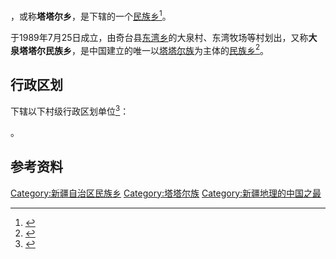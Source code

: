 {{中国乡级行政区|65/23/25/208/000}}

'''{{PAGENAMEBASE}}'''，或称'''塔塔尔乡'''，是{{PRC admin/fullname|65/23/25/208/000|3}}下辖的一个[[民族乡|民族乡]]<ref>{{PRC admin/ref sgc|{{PRC admin/parent|65/23/25/208/000}}}}</ref>。

于1989年7月25日成立，由奇台县[[东湾镇_(奇台县)|东湾乡]]的大泉村、东湾牧场等村划出，又称'''大泉塔塔尔民族乡'''，是中国建立的唯一以[[塔塔尔族|塔塔尔族]]为主体的[[民族乡|民族乡]]<ref>{{Cite web |url=http://www.seac.gov.cn/col/col514/index.html |title=塔塔尔族 |accessdate=2018-01-09 |author= |date= |work= |publisher=国家民委门户网站 |language=Zh-hans |archive-date=2018-01-09 |archive-url=https://web.archive.org/web/20180109181237/http://www.seac.gov.cn/col/col514/index.html |dead-url=no }}</ref>。

== 行政区划 ==
{{PAGENAMEBASE}}下辖以下村级行政区划单位<ref>{{PRC admin/ref sgc|65/23/25/208/000}}</ref>：

{{PRC admin/children|65/23/25/208/000}}。

== 参考资料 ==
{{reflist}}

{{新疆行政区划小作品}}
{{PRC admin/navcat|65/23/25/208/000}}
[[Category:新疆自治区民族乡|Category:新疆自治区民族乡]]
[[Category:塔塔尔族|Category:塔塔尔族]]
[[Category:新疆地理的中国之最|Category:新疆地理的中国之最]]